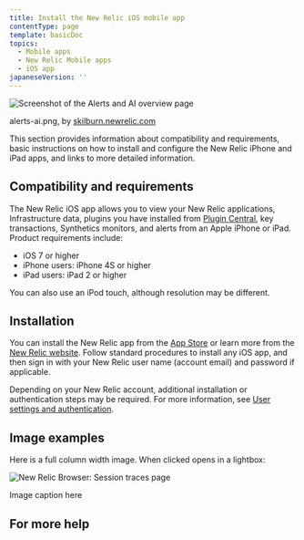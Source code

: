 ```yaml
---
title: Install the New Relic iOS mobile app
contentType: page
template: basicDoc
topics:
  - Mobile apps
  - New Relic Mobile apps
  - iOS app
japaneseVersion: ''
---
```


![Screenshot of the Alerts and AI overview page](https://docs-dev.newrelic.com/sites/default/files/thumbnails/image/alerts-ai.png "alerts-ai.png")

alerts-ai.png, by [skilburn.newrelic.com](/users/skilburnnewreliccom)

This section provides information about compatibility and requirements, basic instructions on how to install and configure the New Relic iPhone and iPad apps, and links to more detailed information.

## Compatibility and requirements

The New Relic iOS app allows you to view your New Relic applications, Infrastructure data, plugins you have installed from [Plugin Central](/docs/plugins/welcome-to-plugin-central), key transactions, Synthetics monitors, and alerts from an Apple iPhone or iPad. Product requirements include:

* iOS 7 or higher
* iPhone users: iPhone 4S or higher
* iPad users: iPad 2 or higher

You can also use an iPod touch, although resolution may be different.

## Installation

You can install the New Relic app from the [App Store](https://itunes.apple.com/us/app/new-relic/id594038638?ls=1&mt=8 "Link opens in a new window") or learn more from the [New Relic website](https://newrelic.com/mobility). Follow standard procedures to install any iOS app, and then sign in with your New Relic user name (account email) and password if applicable.

Depending on your New Relic account, additional installation or authentication steps may be required. For more information, see [User settings and authentication](/docs/ios/ios-user-settings-and-authentication).

## Image examples

Here is a full column width image. When clicked opens in a lightbox:

![New Relic Browser: Session traces page](https://docs-dev.newrelic.com/sites/default/files/thumbnails/image/screenshot-browser-session-traces-050420.png "New Relic Browser: Session traces page")

Image caption here

## For more help
